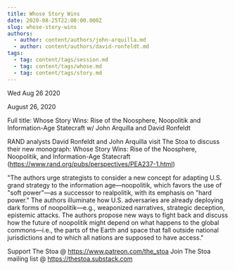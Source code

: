 ```yaml
---
title: Whose Story Wins
date: 2020-08-25T22:00:00.000Z
slug: whose-story-wins
authors:
  - author: content/authors/john-arquilla.md
  - author: content/authors/david-ronfeldt.md
tags:
  - tag: content/tags/session.md
  - tag: content/tags/whose.md
  - tag: content/tags/story.md
---
```






Wed Aug 26 2020

August 26, 2020

Full title: Whose Story Wins: Rise of the Noosphere, Noopolitik and Information-Age Statecraft w/ John Arquilla and David Ronfeldt 

RAND analysts David Ronfeldt and John Arquilla visit The Stoa to discuss their new monograph: Whose Story Wins: Rise of the Noosphere, Noopolitik, and Information-Age Statecraft (https://www.rand.org/pubs/perspectives/PEA237-1.html)

"The authors urge strategists to consider a new concept for adapting U.S. grand strategy to the information age—noopolitik, which favors the use of "soft power"—as a successor to realpolitik, with its emphasis on "hard power." The authors illuminate how U.S. adversaries are already deploying dark forms of noopolitik—e.g., weaponized narratives, strategic deception, epistemic attacks. The authors propose new ways to fight back and discuss how the future of noopolitik might depend on what happens to the global commons—i.e., the parts of the Earth and space that fall outside national jurisdictions and to which all nations are supposed to have access."

Support The Stoa @ https://www.patreon.com/the_stoa
Join The Stoa mailing list @ https://thestoa.substack.com


